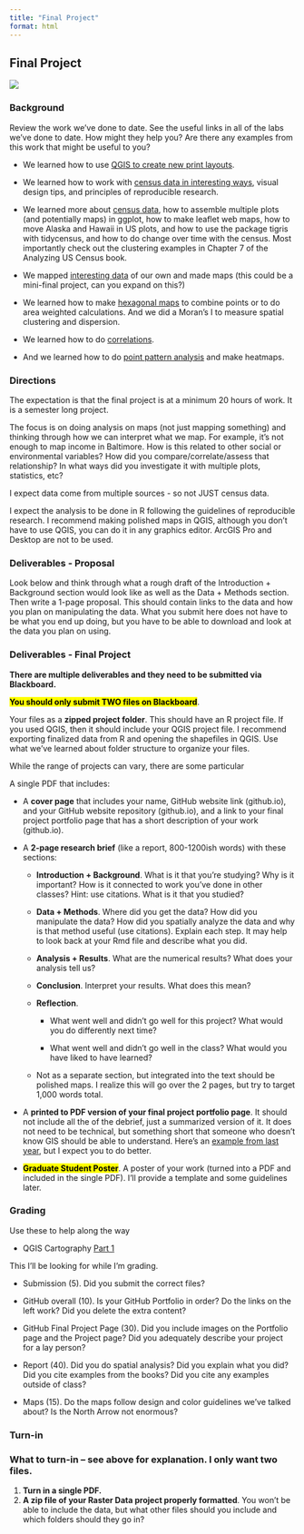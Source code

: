 ```yaml
---
title: "Final Project"
format: html
---
```


## Final Project

![](https://media.giphy.com/media/mJHSkWKziszrkcNJPo/giphy.gif)

### Background

Review the work we've done to date. See the useful links in all of the labs we've done to date. How might they help you? Are there any examples from this work that might be useful to you?

-   We learned how to use [QGIS to create new print layouts](https://dillonma.github.io/adv_gis/labs/lab1/).

-   We learned how to work with [census data in interesting ways](https://dillonma.github.io/adv_gis/labs/lab2/), visual design tips, and principles of reproducible research.

-   We learned more about [census data](https://dillonma.github.io/adv_gis/labs/lab3/), how to assemble multiple plots (and potentially maps) in ggplot, how to make leaflet web maps, how to move Alaska and Hawaii in US plots, and how to use the package tigris with tidycensus, and how to do change over time with the census. Most importantly check out the clustering examples in Chapter 7 of the Analyzing US Census book.

-   We mapped [interesting data](https://dillonma.github.io/adv_gis/labs/lab4/) of our own and made maps (this could be a mini-final project, can you expand on this?)

-   We learned how to make [hexagonal maps](https://dillonma.github.io/adv_gis/labs/lab6/) to combine points or to do area weighted calculations. And we did a Moran's I to measure spatial clustering and dispersion.

-   We learned how to do [correlations](https://dillonma.github.io/adv_gis/labs/lab7/).

-   And we learned how to do [point pattern analysis](https://dillonma.github.io/adv_gis/labs/lab8/) and make heatmaps.

### Directions

The expectation is that the final project is at a minimum 20 hours of work. It is a semester long project.

The focus is on doing analysis on maps (not just mapping something) and thinking through how we can interpret what we map. For example, it's not enough to map income in Baltimore. How is this related to other social or environmental variables? How did you compare/correlate/assess that relationship? In what ways did you investigate it with multiple plots, statistics, etc?

I expect data come from multiple sources - so not JUST census data.

I expect the analysis to be done in R following the guidelines of reproducible research. I recommend making polished maps in QGIS, although you don't have to use QGIS, you can do it in any graphics editor. ArcGIS Pro and Desktop are not to be used.

### Deliverables - Proposal

Look below and think through what a rough draft of the Introduction + Background section would look like as well as the Data + Methods section. Then write a 1-page proposal. This should contain links to the data and how you plan on manipulating the data. What you submit here does not have to be what you end up doing, but you have to be able to download and look at the data you plan on using.

### Deliverables - Final Project

**There are multiple deliverables and they need to be submitted via Blackboard.**

<mark>**You should only submit TWO files on Blackboard**</mark>.

Your files as a **zipped project folder**. This should have an R project file. If you used QGIS, then it should include your QGIS project file. I recommend exporting finalized data from R and opening the shapefiles in QGIS. Use what we've learned about folder structure to organize your files.

While the range of projects can vary, there are some particular

A single PDF that includes:

-   A **cover page** that includes your name, GitHub website link (github.io), and your GitHub website repository (github.io), and a link to your final project portfolio page that has a short description of your work (github.io).

-   A **2-page research brief** (like a report, 800-1200ish words) with these sections:

    -   **Introduction + Background**. What is it that you're studying? Why is it important? How is it connected to work you've done in other classes? Hint: use citations. What is it that you studied?

    -   **Data + Methods**. Where did you get the data? How did you manipulate the data? How did you spatially analyze the data and why is that method useful (use citations). Explain each step. It may help to look back at your Rmd file and describe what you did.

    -   **Analysis + Results**. What are the numerical results? What does your analysis tell us?

    -   **Conclusion**. Interpret your results. What does this mean?

    -   **Reflection**.

        -   What went well and didn't go well for this project? What would you do differently next time?

        -   What went well and didn't go well in the class? What would you have liked to have learned?

    -   Not as a separate section, but integrated into the text should be polished maps. I realize this will go over the 2 pages, but try to target 1,000 words total.

-   A **printed to PDF version of your final project portfolio page**. It should not include all the of the debrief, just a summarized version of it. It does not need to be technical, but something short that someone who doesn't know GIS should be able to understand. Here's an [example from last year](https://oonuttlet.github.io/finalproj), but I expect you to do better.

-   <mark>**Graduate Student Poster**</mark>. A poster of your work (turned into a PDF and included in the single PDF). I'll provide a template and some guidelines later.

### Grading

Use these to help along the way

-   QGIS Cartography [Part 1](https://docs.google.com/presentation/d/1ENZ9Yg4GBeKn7q22dcwlaOiwweaRpsHw/edit?usp=sharing&ouid=107699306026215782274&rtpof=true&sd=true)

This I'll be looking for while I'm grading.

-   Submission (5). Did you submit the correct files?

-   GitHub overall (10). Is your GitHub Portfolio in order? Do the links on the left work? Did you delete the extra content?

-   GitHub Final Project Page (30). Did you include images on the Portfolio page and the Project page? Did you adequately describe your project for a lay person?

-   Report (40). Did you do spatial analysis? Did you explain what you did? Did you cite examples from the books? Did you cite any examples outside of class?

-   Maps (15). Do the maps follow design and color guidelines we've talked about? Is the North Arrow not enormous?

### Turn-in

::: {.alert .alert-info}
### What to turn-in -- see above for explanation. I only want two files.

1.  **Turn in a single PDF.**
2.  **A zip file of your Raster Data project properly formatted**. You won't be able to include the data, but what other files should you include and which folders should they go in?
:::
